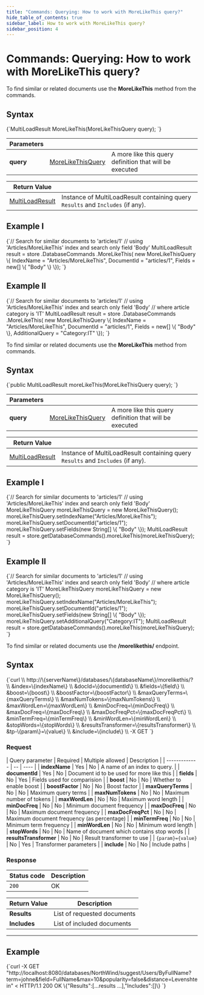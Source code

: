 ---
title: "Commands: Querying: How to work with MoreLikeThis query?"
hide_table_of_contents: true
sidebar_label: How to work with MoreLikeThis query?
sidebar_position: 4
---




# Commands: Querying: How to work with MoreLikeThis query?
<LanguageSwitcher supportedLanguages={supportedLanguages} />
<LanguageContent language="csharp">


To find similar or related documents use the **MoreLikeThis** method from the commands.

## Syntax

<TabItem value="more_like_this_1" label="more_like_this_1">
<CodeBlock language="csharp">
{`MultiLoadResult MoreLikeThis(MoreLikeThisQuery query);
`}
</CodeBlock>
</TabItem>

| Parameters | | |
| ------------- | ------------- | ----- |
| **query** | [MoreLikeThisQuery](../../../glossary/more-like-this-query.mdx) | A more like this query definition that will be executed |

| Return Value | |
| ------------- | ----- |
| [MultiLoadResult](../../../glossary/multi-load-result.mdx) | Instance of MultiLoadResult containing query `Results` and `Includes` (if any). |

## Example I

<TabItem value="more_like_this_2" label="more_like_this_2">
<CodeBlock language="csharp">
{`// Search for similar documents to 'articles/1'
// using 'Articles/MoreLikeThis' index and search only field 'Body'
MultiLoadResult result = store
	.DatabaseCommands
	.MoreLikeThis(
		new MoreLikeThisQuery
			\{
				IndexName = "Articles/MoreLikeThis",
				DocumentId = "articles/1",
				Fields = new[] \{ "Body" \}
			\});
`}
</CodeBlock>
</TabItem>

## Example II

<TabItem value="more_like_this_3" label="more_like_this_3">
<CodeBlock language="csharp">
{`// Search for similar documents to 'articles/1'
// using 'Articles/MoreLikeThis' index and search only field 'Body'
// where article category is 'IT'
MultiLoadResult result = store
	.DatabaseCommands
	.MoreLikeThis(
		new MoreLikeThisQuery
		\{
			IndexName = "Articles/MoreLikeThis",
			DocumentId = "articles/1",
			Fields = new[] \{ "Body" \},
			AdditionalQuery = "Category:IT"
		\});
`}
</CodeBlock>
</TabItem>


</LanguageContent>
<LanguageContent language="java">


To find similar or related documents use the **MoreLikeThis** method from commands.

## Syntax

<TabItem value="more_like_this_1" label="more_like_this_1">
<CodeBlock language="java">
{`public MultiLoadResult moreLikeThis(MoreLikeThisQuery query);
`}
</CodeBlock>
</TabItem>

| Parameters | | |
| ------------- | ------------- | ----- |
| **query** | [MoreLikeThisQuery](../../../glossary/more-like-this-query.mdx) | A more like this query definition that will be executed |

| Return Value | |
| ------------- | ----- |
| [MultiLoadResult](../../../glossary/multi-load-result.mdx) | Instance of MultiLoadResult containing query `Results` and `Includes` (if any). |

## Example I

<TabItem value="more_like_this_2" label="more_like_this_2">
<CodeBlock language="java">
{`// Search for similar documents to 'articles/1'
// using 'Articles/MoreLikeThis' index and search only field 'Body'
MoreLikeThisQuery moreLikeThisQuery = new MoreLikeThisQuery();
moreLikeThisQuery.setIndexName("Articles/MoreLikeThis");
moreLikeThisQuery.setDocumentId("articles/1");
moreLikeThisQuery.setFields(new String[] \{ "Body" \});
MultiLoadResult result = store.getDatabaseCommands().moreLikeThis(moreLikeThisQuery);
`}
</CodeBlock>
</TabItem>

## Example II

<TabItem value="more_like_this_3" label="more_like_this_3">
<CodeBlock language="java">
{`// Search for similar documents to 'articles/1'
// using 'Articles/MoreLikeThis' index and search only field 'Body'
// where article category is 'IT'
MoreLikeThisQuery moreLikeThisQuery = new MoreLikeThisQuery();
moreLikeThisQuery.setIndexName("Articles/MoreLikeThis");
moreLikeThisQuery.setDocumentId("articles/1");
moreLikeThisQuery.setFields(new String[] \{ "Body" \});
moreLikeThisQuery.setAdditionalQuery("Category:IT");
MultiLoadResult result = store.getDatabaseCommands().moreLikeThis(moreLikeThisQuery);
`}
</CodeBlock>
</TabItem>


</LanguageContent>
<LanguageContent language="http">


To find similar or related documents use the **/morelikethis/** endpoint.

## Syntax

<TabItem value="json" label="json">
<CodeBlock language="json">
{`curl \\
	http://\{serverName\}/databases/\{databaseName\}/morelikethis/? \\
		&index=\{indexName\} \\
		&docId=\{documentId\} \\
		&fields=\{field\} \\
		&boost=\{boost\} \\ 
		&boostFactor=\{boostFactor\} \\
		&maxQueryTerms=\{maxQueryTerms\} \\
		&maxNumTokens=\{maxNumTokens\} \\
		&maxWordLen=\{maxWordLen\} \\
		&minDocFreq=\{minDocFreq\} \\
		&maxDocFreq=\{maxDocFreq\} \\
		&maxDocFreqPct=\{maxDocFreqPct\} \\
		&minTermFreq=\{minTermFreq\} \\
		&minWordLen=\{minWordLen\} \\
		&stopWords=\{stopWords\} \\
		&resultsTransformer=\{resultsTransformer\} \\
		&tp-\{param\}=\{value\} \\
		&include=\{include\} \\
	-X GET
`}
</CodeBlock>
</TabItem>

### Request

| Query parameter | Required | Multiple allowed | Description |
| ------------- | -- | ---- |
| **indexName** | Yes | No | A name of an index to query. |
| **documentId** | Yes | No | Document id to be used for more like this |
| **fields** | No | Yes | Fields used for comparision |
| **boost** | No | No | Whether to enable boost |
| **boostFactor** | No | No | Boost factor |
| **maxQueryTerms** | No | No | Maximum query terms |
| **maxNumTokens** | No | No | Maximum number of tokens |
| **maxWordLen** | No | No | Maximum word length |
| **minDocFreq** | No | No | Minimum document frequency |
| **maxDocFreq** | No | No | Maximum document frequency |
| **maxDocFreqPct** | No | No | Maximum document frequency (as percentage) |
| **minTermFreq** | No | No | Minimum term frequency |
| **minWordLen** | No | No | Minimum word length |
| **stopWords** | No | No | Name of document which contains stop words |
| **resultsTransformer** | No | No | Result transformer to use |
| `{param}={value}` | No | Yes | Transformer parameters |
| **include** | No | No | Include paths |


### Response

| Status code | Description |
| ----------- | - |
| `200` | OK |

| Return Value | Description |
| ------------- | ------------- |
| **Results** | List of requested documents |
| **Includes** | List of included documents |

---

## Example

<TabItem value="json" label="json">
<CodeBlock language="json">
{`curl -X GET "http://localhost:8080/databases/NorthWind/suggest/Users/ByFullName?term=johne&field=FullName&max=10&popularity=false&distance=Levenshtein" 
< HTTP/1.1 200 OK
\{"Results":[...results ...],"Includes":[]\}
`}
</CodeBlock>
</TabItem>


</LanguageContent>

<!---
- [Full RavenDB query syntax](../../../indexes/querying/full-query-syntax)
- [How to query a database?](../../../client-api/commands/querying/how-to-query-a-database)
- [How to stream query results?](../../../client-api/commands/querying/how-to-stream-query-results)

-->